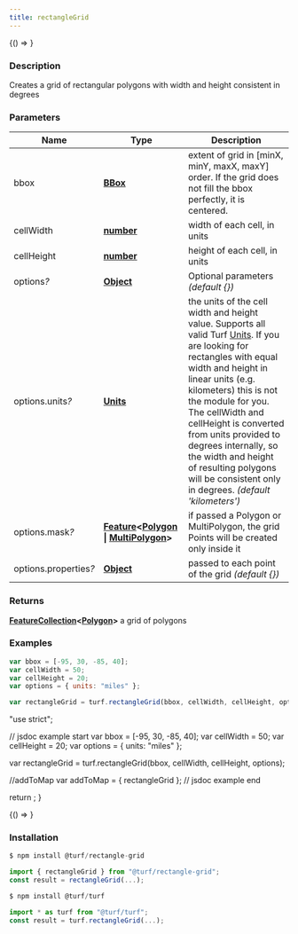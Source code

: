 ```yaml
---
title: rectangleGrid
---
```



<!-- Expose turf as global var for experimenting in the browser console -->

<BrowserOnly>{() => <WindowTurfGlobal turf={turf} />}</BrowserOnly>

### Description

Creates a grid of rectangular polygons with width and height consistent in degrees

### Parameters

| Name                       | Type                                                                                                                                                                                                | Description                                                                                                                                                                                                                                                                                                                                                                                                                                                                                      |
| -------------------------- | --------------------------------------------------------------------------------------------------------------------------------------------------------------------------------------------------- | ------------------------------------------------------------------------------------------------------------------------------------------------------------------------------------------------------------------------------------------------------------------------------------------------------------------------------------------------------------------------------------------------------------------------------------------------------------------------------------------------ |
| bbox                       | **[BBox](https://tools.ietf.org/html/rfc7946#section-5)**                                                                                                                                           | extent of grid in [minX, minY, maxX, maxY] order. If the grid does not fill the bbox perfectly, it is centered.                                                                                                                                                                                                                                                                                                                                                                                  |
| cellWidth                  | **[number](https://developer.mozilla.org/docs/Web/JavaScript/Reference/Global_Objects/Number)**                                                                                                     | width of each cell, in units                                                                                                                                                                                                                                                                                                                                                                                                                                                                     |
| cellHeight                 | **[number](https://developer.mozilla.org/docs/Web/JavaScript/Reference/Global_Objects/Number)**                                                                                                     | height of each cell, in units                                                                                                                                                                                                                                                                                                                                                                                                                                                                    |
| options<i>?</i>            | **[Object](https://developer.mozilla.org/docs/Web/JavaScript/Reference/Global_Objects/Object)**                                                                                                     | Optional parameters _(default \{\})_                                                                                                                                                                                                                                                                                                                                                                                                                                                             |
| options.units<i>?</i>      | **[Units](docs/api/types/Units.mdx)**                                                                                                                                                               | the units of the cell width and height value. Supports all valid Turf [Units](https://github.com/Turfjs/turf/blob/master/packages/turf-helpers/README_UNITS.md). If you are looking for rectangles with equal width and height in linear units (e.g. kilometers) this is not the module for you. The cellWidth and cellHeight is converted from units provided to degrees internally, so the width and height of resulting polygons will be consistent only in degrees. _(default 'kilometers')_ |
| options.mask<i>?</i>       | **[Feature](https://tools.ietf.org/html/rfc7946#section-3.2)\<[Polygon](https://tools.ietf.org/html/rfc7946#section-3.1.6) \| [MultiPolygon](https://tools.ietf.org/html/rfc7946#section-3.1.7)\>** | if passed a Polygon or MultiPolygon, the grid Points will be created only inside it                                                                                                                                                                                                                                                                                                                                                                                                              |
| options.properties<i>?</i> | **[Object](https://developer.mozilla.org/docs/Web/JavaScript/Reference/Global_Objects/Object)**                                                                                                     | passed to each point of the grid _(default \{\})_                                                                                                                                                                                                                                                                                                                                                                                                                                                |

### Returns

**[FeatureCollection](https://tools.ietf.org/html/rfc7946#section-3.3)\<[Polygon](https://tools.ietf.org/html/rfc7946#section-3.1.6)\>** a grid of polygons

### Examples

```javascript
var bbox = [-95, 30, -85, 40];
var cellWidth = 50;
var cellHeight = 20;
var options = { units: "miles" };

var rectangleGrid = turf.rectangleGrid(bbox, cellWidth, cellHeight, options);
```

  "use strict";

  // jsdoc example start
  var bbox = [-95, 30, -85, 40];
  var cellWidth = 50;
  var cellHeight = 20;
  var options = { units: "miles" };

  var rectangleGrid = turf.rectangleGrid(bbox, cellWidth, cellHeight, options);

  //addToMap
  var addToMap = { rectangleGrid };
  // jsdoc example end

  return <ExampleMap addToMap={addToMap} />;
}

<BrowserOnly>{() => <Map0 />}</BrowserOnly>

### Installation

```javascript
$ npm install @turf/rectangle-grid

import { rectangleGrid } from "@turf/rectangle-grid";
const result = rectangleGrid(...);
```

```javascript
$ npm install @turf/turf

import * as turf from "@turf/turf";
const result = turf.rectangleGrid(...);
```
